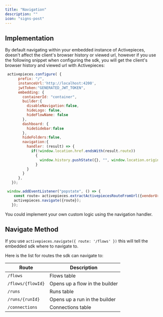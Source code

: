 ```yaml
---
title: "Navigation"
description: ""
icon: "signs-post"
---
```


## Implementation
By default navigating within your embedded instance of Activepieces, doesn't affect the client's browser history or viewed url, however if you use the following snippet when configuring the sdk,
you will get the client's browser history and viewed url with Activepieces:
```js
 activepieces.configure( {
      prefix: "/",
      instanceUrl:'http://localhost:4200',
      jwtToken:"GENERATED_JWT_TOKEN",
      embedding: {
        containerId: "container",
        builder:{
          disableNavigation:false,
          hideLogo: false,
          hideFlowName: false
        },
        dashboard: {
          hideSidebar:false
        },
        hideFolders:false,
        navigation:{
          handler: (result) => {
            if(!window.location.href.endsWith(result.route))
              {
                window.history.pushState({}, "", window.location.origin + result.route);
              }
          }
        }
      },   
   });

 window.addEventListener("popstate", () => {
    const route= activepieces.extractActivepiecesRouteFromUrl({vendorUrl: window.location.href});
    activepieces.navigate({route});
   });   
 ```
 You could implement your own custom logic using the navigation handler. 


## Navigate Method

If you use `activepieces.navigate({ route: '/flows' })` this will tell the embedded sdk where to navigate to.

Here is the list for routes the sdk can navigate to:

| Route | Description |
| --- | --- |
| `/flows` | Flows table
| `/flows/{flowId}` | Opens up a flow in the builder
| `/runs` | Runs table
| `/runs/{runId}` | Opens up a run in the builder
| `/connections` | Connections table

